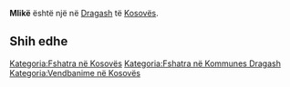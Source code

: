 {{Fshat në 
 | Emri                = Mlikë
 | EmriAlt                = 
 | NAME_SHORT_FORM=      
 | NAME_GENERIC=      
 | NAME_SORT_NAME_RO=      MLIKE
 | FULL_NAME_RO = Mlikë
 | FULL_NAME_ND_RO=Mlike
 | SORT_NAME_RG=MLIKE
 | FULL_NAME_RG=Mlikë
 | FULL_NAME_ND_RG=Mlike
 | SRP_NAME_SHORT_FORM=      
 | SRP_NAME_GENERIC=      
 | SRP_NAME_SORT_NAME_RO=      
 | SRP_FULL_NAME_RO = 
 | SRP_FULL_NAME_ND_RO=
 | SRP_SORT_NAME_RG=
 | SRP_FULL_NAME_RG=
 | SRP_FULL_NAME_ND_RG=
 | Emri (Rasa dhanore) = 
 | Figura              = 
 | Shteti              = Kosovo
 | Komuna              = Dragash
 | Kodi postar         = 
 | Sipërfaqja          = 

 | Popullsia           = 

 | Regj. i popullsisë  = 
 | Dend. e popullsisë  = 
 | Faqja zyrtare       = 
 <!--- Koordinatat ----> 
 | Gjerësia            = 42.029444
 | Gjatësia            = 20.645
 | Lartësia            = 
}}
'''Mlikë''' është një [[]] në [[Dragash]] të [[Kosovës]].

<!-- == Gjeografia == -->
<!-- == Historia == -->
<!-- == Demografia == -->
== Shih edhe ==
{{Komuna Dragash}}
{{Kosovo-Administrata-Cung}}

[[Kategoria:Fshatra në Kosovës]]
[[Kategoria:Fshatra në Kommunes Dragash]]
[[Kategoria:Vendbanime në Kosovës]]